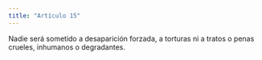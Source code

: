 ```yaml
---
title: "Artículo 15"
---
```


Nadie será sometido a desaparición forzada, a torturas ni a tratos o penas crueles,
inhumanos o degradantes.